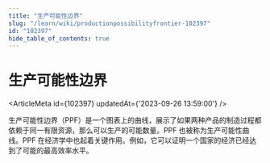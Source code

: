 ```yaml
---
title: "生产可能性边界"
slug: "/learn/wiki/productionpossibilityfrontier-102397"
id: "102397"
hide_table_of_contents: true
---
```



# 生产可能性边界

<ArticleMeta id={102397} updatedAt={'2023-09-26 13:59:00'} />
<div className='border-solid border-b border-t-0 my-4 border-[var(--ifm-color-gray-300)]' />

生产可能性边界（PPF）是一个图表上的曲线，展示了如果两种产品的制造过程都依赖于同一有限资源，那么可以生产的可能数量。PPF 也被称为生产可能性曲线。PPF 在经济学中也起着关键作用。例如，它可以证明一个国家的经济已经达到了可能的最高效率水平。
